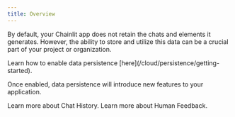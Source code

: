 ```yaml
---
title: Overview
---
```


By default, your Chainlit app does not retain the chats and elements it generates. However, the ability to store and utilize this data can be a crucial part of your project or organization.

<Note>
  Learn how to enable data persistence
  [here](/cloud/persistence/getting-started).
</Note>

Once enabled, data persistence will introduce new features to your application.

<CardGroup cols={2}>
  <Card
    title="Chat History"
    icon="bolt"
    color="#ea5a0c"
    href="/chat-data/history"
  >
    Learn more about Chat History.
  </Card>
  <Card
    title="Human Feedback"
    icon="comment"
    color="#0285c7"
    href="/chat-data/feedback"
  >
    Learn more about Human Feedback.
  </Card>
</CardGroup>
